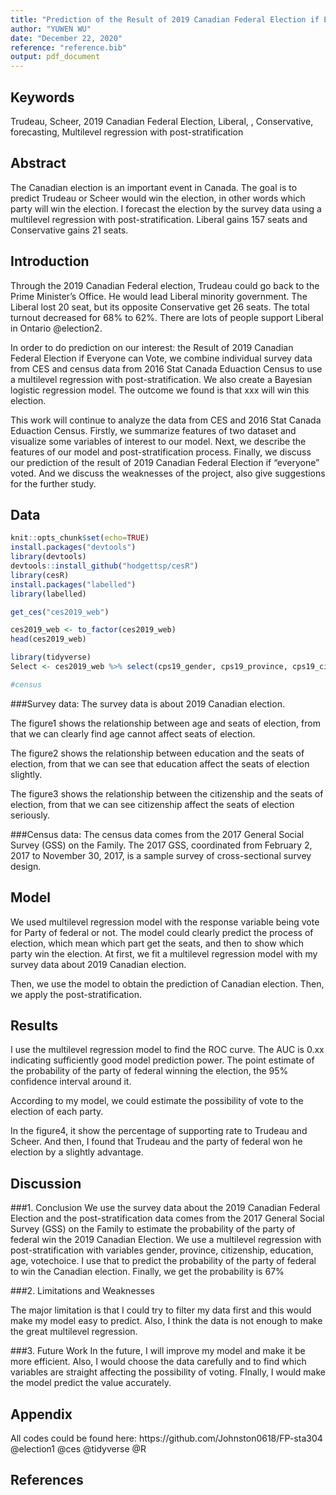 ```yaml
---
title: "Prediction of the Result of 2019 Canadian Federal Election if Everyone can Vote"
author: "YUWEN WU"
date: "December 22, 2020"
reference: "reference.bib"
output: pdf_document
---
```

## Keywords
Trudeau, Scheer, 2019 Canadian Federal Election, Liberal, , Conservative, forecasting, Multilevel regression with post-stratification

## Abstract
The Canadian election is an important event in Canada. The goal is to predict Trudeau or Scheer would win the election, in other words which party will win the election. I forecast the election by the survey data using a multilevel regression with post-stratification. Liberal gains 157 seats and Conservative gains 21 seats.
  

## Introduction

 Through the 2019 Canadian Federal election, Trudeau could go back to the Prime Minister’s Office. He would lead Liberal minority government. The Liberal lost 20 seat, but its opposite Conservative get 26 seats. The total turnout decreased for 68% to 62%. There are lots of people support Liberal in Ontario @election2. 
  
  In order to do prediction on our interest: the Result of 2019 Canadian Federal Election if Everyone can Vote, we combine individual survey data from CES and census data from 2016 Stat Canada Eduaction Census to use a multilevel regression with post-stratification. We also create a Bayesian logistic regression model. The outcome we found is that xxx will win this election.

  This work will continue to analyze the data from CES and 2016 Stat Canada Eduaction Census. Firstly, we summarize features of two dataset and visualize some variables of interest to our model. Next, we describe the features of our model and post-stratification process. Finally, we discuss our prediction of the result of 2019 Canadian Federal Election if "everyone" voted. And we discuss the weaknesses of the project, also give suggestions for the further study.

## Data

```r
knit::opts_chunk$set(echo=TRUE)
install.packages("devtools")
library(devtools)
devtools::install_github("hodgettsp/cesR")
library(cesR)
install.packages("labelled")
library(labelled)

get_ces("ces2019_web")

ces2019_web <- to_factor(ces2019_web)
head(ces2019_web)

library(tidyverse)
Select <- ces2019_web %>% select(cps19_gender, cps19_province, cps19_citizenship, cps19_education, cps19_age, cps19_votechoice)

#census

```
###Survey data:
The survey data is about 2019 Canadian election.

The figure1 shows the relationship between age and seats of election, from that we can clearly find age cannot affect seats of election.


The figure2 shows the relationship between education and the seats of election, from that we can see that education affect the seats of election slightly.


The figure3 shows the relationship between the citizenship and the seats of election, from that we can see citizenship affect the seats of election seriously. 


###Census data:
The census data  comes from the 2017 General Social Survey (GSS) on the Family. The 2017 GSS, coordinated
from February 2, 2017 to November 30, 2017, is a sample survey of cross-sectional survey design.





## Model
We used multilevel regression model with the response variable being vote for Party of federal or not. The model could clearly predict the process of election, which mean which part get the seats, and then to show which party win the election.
At first, we fit a multilevel regression model with my survey data about 2019 Canadian election.

Then, we use the model to obtain the prediction of Canadian election.
Then, we apply the post-stratification.

## Results
I use the multilevel regression model to find the ROC curve. The AUC is 0.xx
indicating sufficiently good model prediction power. The point estimate of the probability of the party of federal winning the election, the 95% confidence interval around it.

According to my model, we could estimate the possibility of vote to the election of each party.

In the figure4, it show the percentage of supporting rate to Trudeau and Scheer. And then, I found that Trudeau and the party of federal won he election by a slightly advantage.

## Discussion
###1. Conclusion
We use the survey data about the 2019 Canadian Federal Election and the post-stratification data comes from the 2017 General Social Survey (GSS) on the Family to estimate the probability of the party of federal win the 2019 Canadian Election. We use a multilevel regression with post-stratification with variables gender, province, citizenship, education, age, votechoice. I use that to predict the probability of the party of federal to win the Canadian election. Finally, we get the probability is 67%



###2. Limitations and Weaknesses

The major limitation is that I could try to filter my data first and this would make my model easy to predict. Also, I think the data is not enough to make the great multilevel regression.



###3. Future Work
In the future, I will improve my model and make it be more efficient. Also, I would choose the data carefully and to find which variables are straight affecting the possibility of voting. FInally, I would make the model predict the value accurately.


## Appendix
All codes could be found here: https://github.com/Johnston0618/FP-sta304
@election1
@ces
@tidyverse
@R

## References
